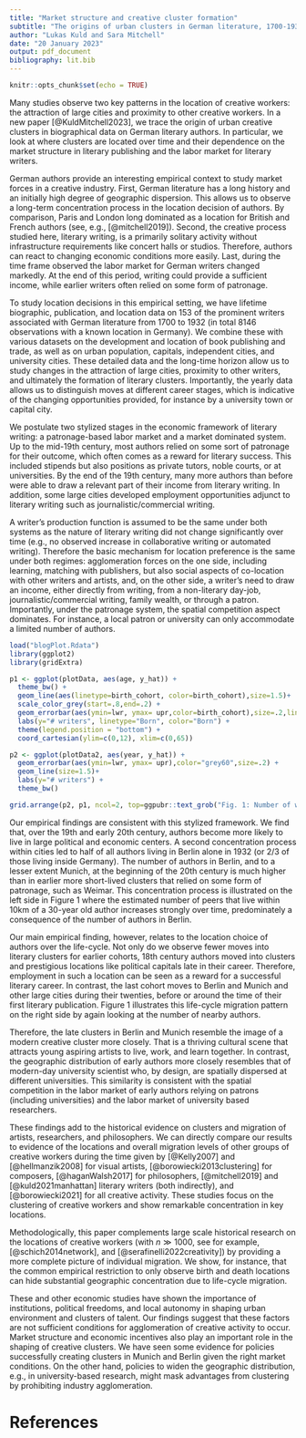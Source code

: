 ```yaml
---
title: "Market structure and creative cluster formation"
subtitle: "The origins of urban clusters in German literature, 1700-1932"
author: "Lukas Kuld and Sara Mitchell"
date: "20 January 2023"
output: pdf_document
bibliography: lit.bib  
---
```


```r
knitr::opts_chunk$set(echo = TRUE)
```

Many studies observe two key patterns in the location of creative workers: the attraction of large cities and proximity to other creative workers. In a new paper [@KuldMitchell2023], we trace the origin of urban creative clusters in biographical data on German literary authors. In particular, we look at where clusters are located over time and their dependence on the market structure in literary publishing and the labor market for literary writers.

German authors provide an interesting empirical context to study market forces in a creative industry. First, German literature has a long history and an initially high degree of geographic dispersion. This allows us to observe a long-term concentration process in the location decision of authors. By comparison, Paris and London long dominated as a location for British and French authors (see, e.g., [@mitchell2019]). Second, the creative process studied here, literary writing, is a primarily solitary activity without infrastructure requirements like concert halls or studios. Therefore, authors can react to changing economic conditions more easily. Last, during the time frame observed the labor market for German writers changed markedly. At the end of this period, writing could provide a sufficient income, while earlier writers often relied on some form of patronage.

To study location decisions in this empirical setting, we have lifetime biographic, publication, and location data on 153 of the prominent writers associated with German literature from 1700 to 1932 (in total 8146 observations with a known location in Germany). We combine these with various datasets on the development and location of book publishing and trade, as well as on urban population, capitals, independent cities, and university cities. These detailed data and the long-time horizon allow us to study changes in the attraction of large cities, proximity to other writers, and ultimately the formation of literary clusters. Importantly, the yearly data allows us to distinguish moves at different career stages, which is indicative of the changing opportunities provided, for instance by a university town or capital city.

We postulate two stylized stages in the economic framework of literary writing: a patronage-based labor market and a market dominated system. Up to the mid-19th century, most authors relied on some sort of patronage for their outcome, which often comes as a reward for literary success.  This included stipends but also positions as private tutors, noble courts, or at universities.  By the end of the 19th century, many more authors than before were able to draw a relevant part of their income from literary writing. In addition, some large cities developed employment opportunities adjunct to literary writing such as journalistic/commercial writing. 

A writer's production function is assumed to be the same under both systems as the nature of literary writing did not change significantly over time (e.g., no observed increase in collaborative writing or automated writing). Therefore the basic mechanism for location preference is the same under both regimes: agglomeration forces on the one side, including  learning, matching with publishers, but also social aspects of co-location with other writers and artists, and, on the other side, a writer's need to draw an income, either directly from writing, from a non-literary day-job, journalistic/commercial writing, family wealth, or through a patron. Importantly, under the patronage system, the spatial competition aspect dominates. For instance, a local patron or university can only accommodate a limited number of authors.


```r
load("blogPlot.Rdata")
library(ggplot2)
library(gridExtra)

p1 <- ggplot(plotData, aes(age, y_hat)) +
  theme_bw() +
  geom_line(aes(linetype=birth_cohort, color=birth_cohort),size=1.5)+
  scale_color_grey(start=.8,end=.2) +
  geom_errorbar(aes(ymin=lwr, ymax= upr,color=birth_cohort),size=.2,linetype="dotted") +
  labs(y="# writers", linetype="Born", color="Born") +
  theme(legend.position = "bottom") +
  coord_cartesian(ylim=c(0,12), xlim=c(0,65)) 

p2 <- ggplot(plotData2, aes(year, y_hat)) +
  geom_errorbar(aes(ymin=lwr, ymax= upr),color="grey60",size=.2) +
  geom_line(size=1.5)+
  labs(y="# writers") +
  theme_bw() 

grid.arrange(p2, p1, ncol=2, top=ggpubr::text_grob("Fig. 1: Number of writers nearby over time and by age/cohort", size=14))
```


Our empirical findings are consistent with this stylized framework. We find that, over the 19th and early 20th century, authors become more likely to live in large political and economic centers. A second concentration process within cities led to half of all authors living in Berlin alone in 1932 (or 2/3 of those living inside Germany). The number of authors in Berlin, and to a lesser extent Munich, at the beginning of the 20th century is much higher than in earlier more short-lived clusters that relied on some form of patronage, such as Weimar. This concentration process is illustrated on the left side in Figure 1 where the estimated number of peers that live within 10km of a 30-year old author increases strongly over time, predominately a consequence of the number of authors in Berlin.

Our main empirical finding, however, relates to the location choice of authors over the life-cycle. Not only do we observe fewer moves into literary clusters for earlier cohorts, 18th century authors moved into clusters and prestigious locations like political capitals late in their career. Therefore, employment in such a location can be seen as a reward for a successful literary career. In contrast, the last cohort moves to Berlin and Munich and other large cities during their twenties, before or around the time of their first literary publication. Figure 1 illustrates this life-cycle migration pattern on the right side by again looking at the number of nearby authors.

Therefore, the late clusters in Berlin and Munich resemble the image of a modern creative cluster more closely. That is a thriving cultural scene that attracts young aspiring artists to live, work, and learn together. In contrast, the geographic distribution of early authors more closely  resembles that of modern-day university scientist who, by design, are spatially dispersed at different universities. This similarity is consistent with the spatial competition in the labor market of early authors relying on patrons (including universities) and the labor market of university based researchers.

These findings add to the historical evidence on clusters and migration of artists, researchers, and philosophers. We can directly compare our results to evidence of the locations and overall migration levels of other groups of creative workers during the time given by [@Kelly2007] and [@hellmanzik2008] for visual artists, [@borowiecki2013clustering] for composers, [@haganWalsh2017] for philosophers, [@mitchell2019] and [@kuld2021manhattan] literary writers (both indirectly), and [@borowiecki2021] for all creative activity. These studies focus on the clustering of creative workers and show remarkable concentration in key locations.

Methodologically, this paper complements large scale historical research on the locations of creative workers (with $n \gg 1000$, see for example, [@schich2014network], and [@serafinelli2022creativity]) by providing a more complete picture of individual migration. We show, for instance, that the common empirical restriction to only observe birth and death locations can hide substantial geographic concentration due to life-cycle migration.

These and other economic studies have shown the importance of institutions, political freedoms, and local autonomy in shaping urban environment and clusters of talent. Our findings suggest that these factors are not sufficient conditions for agglomeration of creative activity to occur. Market structure and economic incentives also play an important role in the shaping of creative clusters. We have seen some evidence for policies successfully creating clusters in Munich and Berlin given the right market conditions. On the other hand, policies to widen the geographic distribution, e.g., in university-based research, might mask advantages from clustering by prohibiting industry agglomeration.

# References

